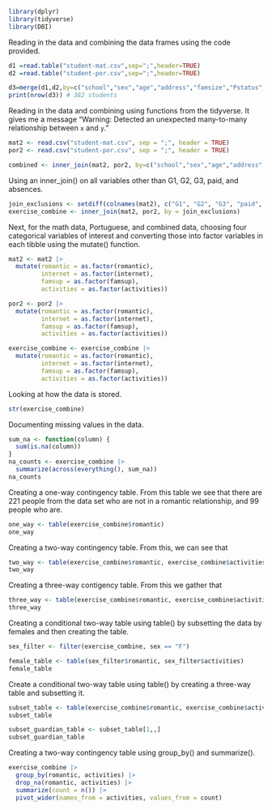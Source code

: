 
```r
library(dplyr)
library(tidyverse)
library(DBI)
```

Reading in the data and combining the data frames using the code provided.
```r
d1 =read.table("student-mat.csv",sep=";",header=TRUE)
d2 =read.table("student-por.csv",sep=";",header=TRUE)

d3=merge(d1,d2,by=c("school","sex","age","address","famsize","Pstatus","Medu","Fedu","Mjob","Fjob","reason","nursery","internet"))
print(nrow(d3)) # 382 students
```

Reading in the data and combining using functions from the tidyverse. It gives me a message "Warning: Detected an unexpected many-to-many relationship between `x` and `y`."
```r
mat2 <- read.csv("student-mat.csv", sep = ";", header = TRUE)
por2 <- read.csv("student-por.csv", sep = ";", header = TRUE)

combined <- inner_join(mat2, por2, by=c("school","sex","age","address","famsize","Pstatus","Medu","Fedu","Mjob","Fjob","reason","nursery","internet"))
```

Using an inner_join() on all variables other than G1, G2, G3, paid, and absences. 
```r
join_exclusions <- setdiff(colnames(mat2), c("G1", "G2", "G3", "paid", "absences"))
exercise_combine <- inner_join(mat2, por2, by = join_exclusions)
```

Next, for the math data, Portuguese, and combined data, choosing four categorical variables of interest and converting those into factor variables in each tibble using the mutate() function.
```r
mat2 <- mat2 |>
  mutate(romantic = as.factor(romantic),
         internet = as.factor(internet),
         famsup = as.factor(famsup),
         activities = as.factor(activities))

por2 <- por2 |>
  mutate(romantic = as.factor(romantic),
         internet = as.factor(internet),
         famsup = as.factor(famsup),
         activities = as.factor(activities))

exercise_combine <- exercise_combine |>
  mutate(romantic = as.factor(romantic),
         internet = as.factor(internet),
         famsup = as.factor(famsup),
         activities = as.factor(activities))
```

Looking at how the data is stored.
```r
str(exercise_combine)
```

Documenting missing values in the data.
```r
sum_na <- function(column) {
  sum(is.na(column))
}
na_counts <- exercise_combine |>
  summarize(across(everything(), sum_na))
na_counts
```

Creating a one-way contingency table. From this table we see that there are 221 people from the data set who are not in a romantic relationship, and 99 people who are.
```r
one_way <- table(exercise_combine$romantic)
one_way
```

Creating a two-way contingency table. From this, we can see that 
```r
two_way <- table(exercise_combine$romantic, exercise_combine$activities)
two_way
```
Creating a three-way contigency table. From this we gather that 
```r
three_way <- table(exercise_combine$romantic, exercise_combine$activities, exercise_combine$internet)
three_way
```

Creating a conditional two-way table using table() by subsetting the data by females and then creating the table.
```r
sex_filter <- filter(exercise_combine, sex == "F")

female_table <- table(sex_filter$romantic, sex_filter$activities)
female_table
```

Create a conditional two-way table using table() by creating a three-way table and subsetting it.
```r
subset_table <- table(exercise_combine$romantic, exercise_combine$activities, exercise_combine$famsup)
subset_table

subset_guardian_table <- subset_table[1,,]
subset_guardian_table
```

Creating a two-way contingency table using group_by() and summarize().
```r
exercise_combine |>
  group_by(romantic, activities) |>
  drop_na(romantic, activities) |>
  summarize(count = n()) |>
  pivot_wider(names_from = activities, values_from = count)
```

